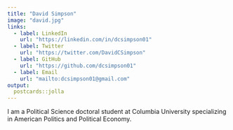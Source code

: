 ```yaml
---
title: "David Simpson"
image: "david.jpg"
links:
  - label: LinkedIn
    url: "https://linkedin.com/in/dcsimpson01"
  - label: Twitter
    url: "https://twitter.com/DavidCSimpson"
  - label: GitHub
    url: "https://github.com/dcsimpson01"
  - label: Email
    url: "mailto:dcsimpson01@gmail.com"
output:
  postcards::jolla
---
```

 

I am a Political Science doctoral student at Columbia University specializing in American Politics and Political Economy.

